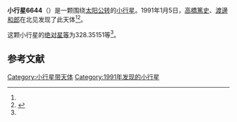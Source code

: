 {{Infobox planet
| bgcolour = #FFFFC0
| name = 6644 Jugaku
| symbol = 
| image = 
| caption = 
| discovery = yes
| discovery_ref = 
| discoverer = [[高橋篤史|高橋篤史]]、[[渡邊和郎|渡邊和郎]]
| discovery_site = [[北见|北见]] 
| discovered = 1991年1月5日
| designations = yes
| mp_name = 
| named_after = 
| alt_names = 1991 AA/ 1972 TU1 / 1976 JW3 / 1984 WV3 / 1989 TH14 / A909 TE
| mp_category = [[外小行星带|外小行星带]]
| orbit_ref = <ref name="a">[http://ssd.jpl.nasa.gov/sbdb.cgi?sstr=6644 6644 Jugaku] {{Wayback|url=http://ssd.jpl.nasa.gov/sbdb.cgi?sstr=6644 |date=20140831131046 }}，小行星數據庫瀏覽器（JPL Small-Body Database Browser）－[[美国国家航空航天局|美国国家航空航天局]]喷气推进实验室</ref>
| epoch = 2456400.5 (2013年4月18日更新)
| aphelion = {{convert|3.6530313|AU|km|3|abbr=on|lk=out}}
| perihelion = {{convert|2.7529247|AU|km|3|abbr=on}}
| semimajor = {{convert|3.2029780|AU|km|3|abbr=on}}
| eccentricity = 0.1405109
| period = 2093.771779 [[日|日]]<br />5.73[[儒略年|儒略年]]
| avg_speed = 
| inclination = 5.41536
| asc_node = 32.62182
| mean_anomaly = 
| arg_peri = 328.35151
| satellites = 
| physical_characteristics = yes
| dimensions = 
| mass = 
| density = 
| surface_grav = 
| escape_velocity = 
| sidereal_day = 
| axial_tilt = 
| pole_ecliptic_lat = 
| pole_ecliptic_lon = 
| albedo = 
| temperatures= 
| temp_name1 = 
| mean_temp_1 = 
| max_temp_1 = 
| temp_name2 = 
| max_temp_2 = 
| spectral_type = 
| abs_magnitude = 328.35151
}}

'''小行星6644'''（{{lang-en|6644 Jugaku}}）是一颗围绕[[太阳|太阳]][[公转|公转]]的[[小行星|小行星]]。1991年1月5日，[[高橋篤史|高橋篤史]]、[[渡邊和郎|渡邊和郎]]在北见发现了此天体<ref name="a" /><ref>{{cite news|title=小行星列表|url=http://cfa-www.harvard.edu/iau/lists/NumberedMPs.txt|accessdate=2013-07-08|newspaper=哈佛大学|archive-date=2008-05-17|archive-url=https://web.archive.org/web/20080517010638/http://cfa-www.harvard.edu/iau/lists/NumberedMPs.txt|dead-url=no}}</ref>。

这颗小行星的[[绝对星等|绝对星等]]为328.35151等<ref name="a" />。

==参考文献==
{{reflist}}
{{Minor Planet Number|[[小行星6643|小行星6643]]|[[小行星6645|小行星6645]]}}

{{小天体}}

[[Category:小行星带天体|Category:小行星带天体]]
[[Category:1991年发现的小行星|Category:1991年发现的小行星]]


{{asteroid-stub}}